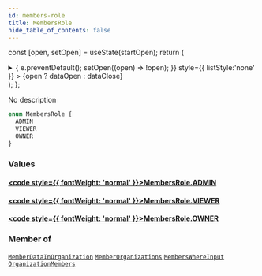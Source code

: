 ```yaml
---
id: members-role
title: MembersRole
hide_table_of_contents: false
---
```






const [open, setOpen] = useState(startOpen);
return (
<details {...(open ? { open: true } : {})} className="details" style={{ border:'none', boxShadow:'none', background:'var(--ifm-background-color)' }}>
<summary
onClick={(e) => {
e.preventDefault();
setOpen((open) => !open);
}}
style={{ listStyle:'none' }} >
{open ? dataOpen : dataClose}
</summary>
{open && children}
</details>
);
};

No description

```graphql
enum MembersRole {
  ADMIN
  VIEWER
  OWNER
}
```

### Values

#### [<code style={{ fontWeight: 'normal' }}>MembersRole.<b>ADMIN</b></code>](#)

>

#### [<code style={{ fontWeight: 'normal' }}>MembersRole.<b>VIEWER</b></code>](#)

>

#### [<code style={{ fontWeight: 'normal' }}>MembersRole.<b>OWNER</b></code>](#)

>

### Member of

[`MemberDataInOrganization`](/api/inputs/member-data-in-organization) <Badge class="badge badge--secondary" text="input"/><Bullet />[`MemberOrganizations`](/api/objects/member-organizations) <Badge class="badge badge--secondary" text="object"/><Bullet />[`MembersWhereInput`](/api/inputs/members-where-input) <Badge class="badge badge--secondary" text="input"/><Bullet />[`OrganizationMembers`](/api/objects/organization-members) <Badge class="badge badge--secondary" text="object"/>
